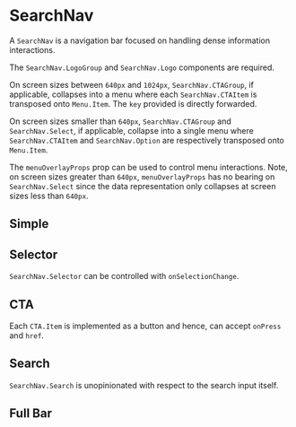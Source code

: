 
<Meta of={SearchNavStories} />

# SearchNav

A `SearchNav` is a navigation bar focused on handling dense information interactions.

The `SearchNav.LogoGroup` and `SearchNav.Logo` components are required.

On screen sizes between `640px` and `1024px`, `SearchNav.CTAGroup`, if applicable, collapses into a menu
where each `SearchNav.CTAItem` is transposed onto `Menu.Item`. The `key` provided is directly forwarded.

On screen sizes smaller than `640px`, `SearchNav.CTAGroup` and `SearchNav.Select`, if applicable, collapse into
a single menu where `SearchNav.CTAItem` and `SearchNav.Option` are respectively transposed onto `Menu.Item`.

The `menuOverlayProps` prop can be used to control menu interactions. Note, on screen sizes greater than `640px`,
`menuOverlayProps` has no bearing on `SearchNav.Select` since the data representation only collapses at screen sizes
less than `640px`.

## Simple

<Canvas of={SearchNavStories.Simple} />

## Selector

`SearchNav.Selector` can be controlled with `onSelectionChange`.

<Canvas of={SearchNavStories.Selector} />

## CTA

Each `CTA.Item` is implemented as a button and hence, can accept `onPress` and `href`.

<Canvas of={SearchNavStories.CTA} />

## Search

`SearchNav.Search` is unopinionated with respect to the search input itself.

<Canvas of={SearchNavStories.Search} />

## Full Bar

<Canvas of={SearchNavStories.FullBar} />
